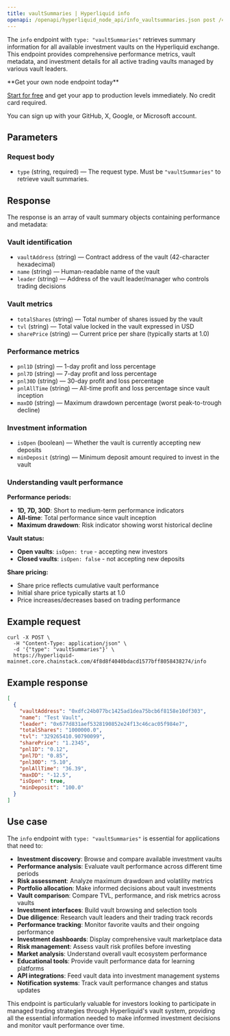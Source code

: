 ```yaml
---
title: vaultSummaries | Hyperliquid info
openapi: /openapi/hyperliquid_node_api/info_vaultsummaries.json post /4f8d8f4040bdacd1577bff8058438274/info
---
```


The `info` endpoint with `type: "vaultSummaries"` retrieves summary information for all available investment vaults on the Hyperliquid exchange. This endpoint provides comprehensive performance metrics, vault metadata, and investment details for all active trading vaults managed by various vault leaders.

<Check>
**Get your own node endpoint today**

[Start for free](https://console.chainstack.com/) and get your app to production levels immediately. No credit card required.

You can sign up with your GitHub, X, Google, or Microsoft account.
</Check>

## Parameters

### Request body

* `type` (string, required) — The request type. Must be `"vaultSummaries"` to retrieve vault summaries.

## Response

The response is an array of vault summary objects containing performance and metadata:

### Vault identification

* `vaultAddress` (string) — Contract address of the vault (42-character hexadecimal)
* `name` (string) — Human-readable name of the vault
* `leader` (string) — Address of the vault leader/manager who controls trading decisions

### Vault metrics

* `totalShares` (string) — Total number of shares issued by the vault
* `tvl` (string) — Total value locked in the vault expressed in USD
* `sharePrice` (string) — Current price per share (typically starts at 1.0)

### Performance metrics

* `pnl1D` (string) — 1-day profit and loss percentage
* `pnl7D` (string) — 7-day profit and loss percentage  
* `pnl30D` (string) — 30-day profit and loss percentage
* `pnlAllTime` (string) — All-time profit and loss percentage since vault inception
* `maxDD` (string) — Maximum drawdown percentage (worst peak-to-trough decline)

### Investment information

* `isOpen` (boolean) — Whether the vault is currently accepting new deposits
* `minDeposit` (string) — Minimum deposit amount required to invest in the vault

### Understanding vault performance

**Performance periods:**
- **1D, 7D, 30D**: Short to medium-term performance indicators
- **All-time**: Total performance since vault inception
- **Maximum drawdown**: Risk indicator showing worst historical decline

**Vault status:**
- **Open vaults**: `isOpen: true` - accepting new investors
- **Closed vaults**: `isOpen: false` - not accepting new deposits

**Share pricing:**
- Share price reflects cumulative vault performance
- Initial share price typically starts at 1.0
- Price increases/decreases based on trading performance

## Example request

```shell Shell
curl -X POST \
  -H "Content-Type: application/json" \
  -d '{"type": "vaultSummaries"}' \
  https://hyperliquid-mainnet.core.chainstack.com/4f8d8f4040bdacd1577bff8058438274/info
```

## Example response

```json
[
  {
    "vaultAddress": "0xdfc24b077bc1425ad1dea75bcb6f8158e10df303",
    "name": "Test Vault",
    "leader": "0x677d831aef5328190852e24f13c46cac05f984e7",
    "totalShares": "1000000.0",
    "tvl": "329265410.90790099",
    "sharePrice": "1.2345",
    "pnl1D": "0.12",
    "pnl7D": "0.85",
    "pnl30D": "5.10",
    "pnlAllTime": "36.39",
    "maxDD": "-12.5",
    "isOpen": true,
    "minDeposit": "100.0"
  }
]
```

## Use case

The `info` endpoint with `type: "vaultSummaries"` is essential for applications that need to:

* **Investment discovery**: Browse and compare available investment vaults
* **Performance analysis**: Evaluate vault performance across different time periods
* **Risk assessment**: Analyze maximum drawdown and volatility metrics
* **Portfolio allocation**: Make informed decisions about vault investments
* **Vault comparison**: Compare TVL, performance, and risk metrics across vaults
* **Investment interfaces**: Build vault browsing and selection tools
* **Due diligence**: Research vault leaders and their trading track records
* **Performance tracking**: Monitor favorite vaults and their ongoing performance
* **Investment dashboards**: Display comprehensive vault marketplace data
* **Risk management**: Assess vault risk profiles before investing
* **Market analysis**: Understand overall vault ecosystem performance
* **Educational tools**: Provide vault performance data for learning platforms
* **API integrations**: Feed vault data into investment management systems
* **Notification systems**: Track vault performance changes and status updates

This endpoint is particularly valuable for investors looking to participate in managed trading strategies through Hyperliquid's vault system, providing all the essential information needed to make informed investment decisions and monitor vault performance over time.
